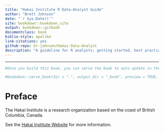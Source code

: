 ```yaml
--- 
title: "Hakai Institute R Data-Analyst Guide"
author: "Brett Johnson"
date: "`r Sys.Date()`"
site: bookdown::bookdown_site
output: bookdown::gitbook
documentclass: book
biblio-style: apalike
link-citations: yes
github-repo: br-johnson/Hakai-Data-Analyst
description: "A guideline for R analysts; getting started, best practices, and collaboration"
---
```

---
```r
#Once you build this book, you can serve the book to auto update in the viewer window by removing the hashtag in the code line below

#bookdown::serve_book(dir = ".", output_dir = "_book", preview = TRUE, in_session = TRUE)

```


# Preface {-}

The Hakai Institute is a research organization based on the coast of
British Columbia, Canada.

See the [Hakai Institute Website](http://www.hakai.org) for more information.
